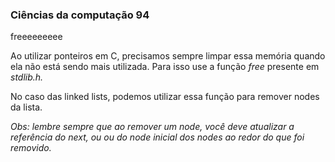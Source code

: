 




### Ciências da computação 94

freeeeeeeee

Ao utilizar ponteiros em C, precisamos sempre limpar essa memória quando
ela não está sendo mais utilizada. Para isso use a função *free*
presente em *stdlib.h.*








No caso das linked lists, podemos utilizar essa função para remover
nodes da lista.

*Obs: lembre sempre que ao remover um node, você deve atualizar a
referência do next, ou ou do node inicial dos nodes ao redor do que foi
removido.*



